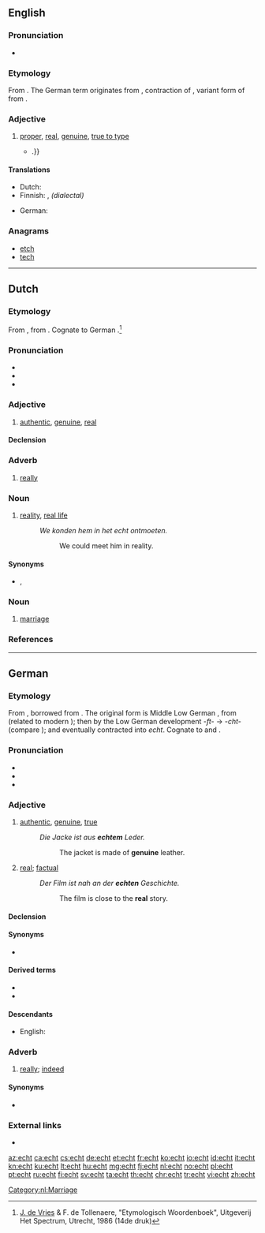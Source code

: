 ==English==
{{was wotd|2011|December|2}}

===Pronunciation===
* {{IPA|/ɛkt/|lang=en}}

===Etymology===
From {{etyl|de|en}} {{term|echt||real|lang=de}}. The German term originates from {{etyl|gml|en}} {{term|echt||lawful, genuine|lang=gml}}, contraction of {{term|ehacht|lang=gml}}, variant form of {{term|ehaft||lawful, pertaining to the law|lang=gml}} from {{term|e|ê(e)|law, marriage|lang=gml}}.

===Adjective===
{{en-adj}}

# [[proper]], [[real]], [[genuine]], [[true to type]]
#* {{quote-news|2009|January 18|Ross Douthat|When Buckley Met Reagan|New York Times|url=http://www.nytimes.com/2009/01/18/books/review/Douthat-t.html|passage=An '''echt''' Burkean with a snob’s disdain for the contemporary Republican Party, Hart hinted at a road not taken{{...|, in which a Buckley-led conservative intelligentsia might have labored to infiltrate and convert the liberal-leaning Eastern Establishment, rather than making common cause with Sunbelt populists, Reagan Democrats and other faintly embarrassing constituencies}}.}}

====Translations====
{{trans-top|genuine}}
* Dutch: {{t+|nl|echt}}
* Finnish: {{t+|fi|aito}}, ''(dialectal)'' {{t+|fi|ehta}}
{{trans-mid}}
* German: {{t+|de|echt}}
{{trans-bottom}}

===Anagrams===
* [[etch#English|etch]]
* [[tech#English|tech]]

----

==Dutch==

===Etymology===
From {{inh|nl|dum|echt}}, from {{inh|nl|odt|*ēhaft}}.
Cognate to German {{term|echt|lang=de}}.<ref>[[w:Jan de Vries (linguist)|J. de Vries]] & F. de Tollenaere, "Etymologisch Woordenboek", Uitgeverij Het Spectrum, Utrecht, 1986 (14de druk)</ref>

===Pronunciation===
* {{rhymes|ɛxt|lang=nl}}
* {{IPA|/ɛxt/|lang=nl}}
* {{audio|Nl-echt.ogg|audio|lang=nl}}

===Adjective===
{{nl-adj}}

# [[authentic]], [[genuine]], [[real]]

====Declension====
{{nl-decl-adj}}

===Adverb===
{{nl-adv}}

# [[really]]

===Noun===
{{nl-noun|n|-|-}}

# [[reality]], [[real life]]
#: ''We konden hem in het echt ontmoeten.''
#:: We could meet him in reality.

====Synonyms====
* {{sense|reality}} {{l|nl|werkelijkheid}}, {{l|nl|realiteit}}

===Noun===
{{nl-noun|m|-|-}}

# [[marriage]]
#: {{usex|In de echt verbinden|t=to bind in matrimony|lang=nl}}

===References===
<references/>

[[Category:nl:Marriage]]

----

==German==

===Etymology===
From {{etyl|gmh|de}} {{term|echt|lang=gmh}}, borrowed from {{etyl|gml|de}} {{term|echt||lawful, genuine|lang=gml}}. The original form is Middle Low German {{term|ēhaft||lawful|lang=gml}}, from {{term|ē||law|lang=gml}} (related to modern {{term|Ehe|lang=de}}); then {{term|ēhacht|lang=gml}} by the Low German development ''-ft-'' → ''-cht-'' (compare {{term|Nichte|lang=de}}); and eventually contracted into ''echt''. Cognate to {{etyl|goh|-}} {{term|ēhaft||honourable|lang=goh}} and {{etyl|nl|-}} {{term|echt|lang=nl}}.

===Pronunciation===
* {{IPA|/ɛçt/|lang=de}}
* {{audio|De-at-echt.ogg|audio (Austria)|lang=de}}
* {{rhymes|ɛçt|lang=de}}

===Adjective===
{{de-adj|er|echtesten}}

# {{context|standard|lang=de}} [[authentic]], [[genuine]], [[true]]
#: ''Die Jacke ist aus '''echtem''' Leder.''
#:: The jacket is made of '''genuine''' leather.
# {{context|chiefly|colloquial|lang=de}} [[real]]; [[factual]]
#: ''Der Film ist nah an der '''echten''' Geschichte.''
#:: The film is close to the '''real''' story.

====Declension====
{{de-decl-adj|echt|echter|echtest}}

====Synonyms====
* {{sense|real}} {{l|de|wirklich}}

====Derived terms====
* {{l|de|Echtheit}}
* {{l|de|in echt}}

====Descendants====
* English: {{l|en|echt}}

===Adverb===
{{de-adv}}

# {{context|chiefly|colloquial|lang=de}} [[really]]; [[indeed]]

====Synonyms====
* {{l|de|wirklich}}

===External links===
* {{R:Duden}}

[[az:echt]]
[[ca:echt]]
[[cs:echt]]
[[de:echt]]
[[et:echt]]
[[fr:echt]]
[[ko:echt]]
[[io:echt]]
[[id:echt]]
[[it:echt]]
[[kn:echt]]
[[ku:echt]]
[[lt:echt]]
[[hu:echt]]
[[mg:echt]]
[[fj:echt]]
[[nl:echt]]
[[no:echt]]
[[pl:echt]]
[[pt:echt]]
[[ru:echt]]
[[fi:echt]]
[[sv:echt]]
[[ta:echt]]
[[th:echt]]
[[chr:echt]]
[[tr:echt]]
[[vi:echt]]
[[zh:echt]]